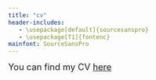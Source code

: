 ```yaml
---
title: "cv"
header-includes:
   - \usepackage[default]{sourcesanspro}
   - \usepackage[T1]{fontenc}
mainfont: SourceSansPro
---
```


<font size="4">  

You can find my CV [here](Sarah_George_Resume.pdf)
</font>